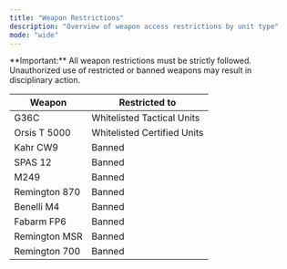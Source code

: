 ```yaml
---
title: "Weapon Restrictions"
description: "Overview of weapon access restrictions by unit type"
mode: "wide"
---
```


<Note>
  **Important:** All weapon restrictions must be strictly followed. Unauthorized use of restricted or banned weapons may result in disciplinary action.
</Note>

<table className="w-full border-collapse -mx-4">
<thead>
<tr className="bg-gray-900/50">
<th className="px-6 py-4 text-left text-base font-semibold text-gray-200 border border-gray-700">
Weapon

</th>

<th className="px-6 py-4 text-left text-base font-semibold text-gray-200 border border-gray-700">
Restricted to

</th>

</tr>

</thead>

<tbody>
<tr>
<td className="px-6 py-4 text-base text-gray-300 border border-gray-700">
G36C</td>

<td className="px-6 py-4 text-base border border-gray-700">
<span className="text-blue-400">
Whitelisted Tactical Units</span>

</td>

</tr>

<tr>
<td className="px-6 py-4 text-base text-gray-300 border border-gray-700">
Orsis T 5000</td>

<td className="px-6 py-4 text-base border border-gray-700">
<span className="text-blue-400">
Whitelisted Certified Units</span>

</td>

</tr>

<tr>
<td className="px-6 py-4 text-base text-gray-300 border border-gray-700">
Kahr CW9</td>

<td className="px-6 py-4 text-base border border-gray-700">
<span className="text-red-400">
Banned</span>

</td>

</tr>

<tr>
<td className="px-6 py-4 text-base text-gray-300 border border-gray-700">
SPAS 12</td>

<td className="px-6 py-4 text-base border border-gray-700">
<span className="text-red-400">
Banned</span>

</td>

</tr>

<tr>
<td className="px-6 py-4 text-base text-gray-300 border border-gray-700">
M249</td>

<td className="px-6 py-4 text-base border border-gray-700">
<span className="text-red-400">
Banned</span>

</td>

</tr>

<tr>
<td className="px-6 py-4 text-base text-gray-300 border border-gray-700">
Remington 870</td>

<td className="px-6 py-4 text-base border border-gray-700">
<span className="text-red-400">
Banned</span>

</td>

</tr>

<tr>
<td className="px-6 py-4 text-base text-gray-300 border border-gray-700">
Benelli M4</td>

<td className="px-6 py-4 text-base border border-gray-700">
<span className="text-red-400">
Banned</span>

</td>

</tr>

<tr>
<td className="px-6 py-4 text-base text-gray-300 border border-gray-700">
Fabarm FP6</td>

<td className="px-6 py-4 text-base border border-gray-700">
<span className="text-red-400">
Banned</span>

</td>

</tr>

<tr>
<td className="px-6 py-4 text-base text-gray-300 border border-gray-700">
Remington MSR</td>

<td className="px-6 py-4 text-base border border-gray-700">
<span className="text-red-400">
Banned</span>

</td>

</tr>

<tr>
<td className="px-6 py-4 text-base text-gray-300 border border-gray-700">
Remington 700</td>

<td className="px-6 py-4 text-base border border-gray-700">
<span className="text-red-400">
Banned</span>

</td>

</tr>

</tbody>

</table>